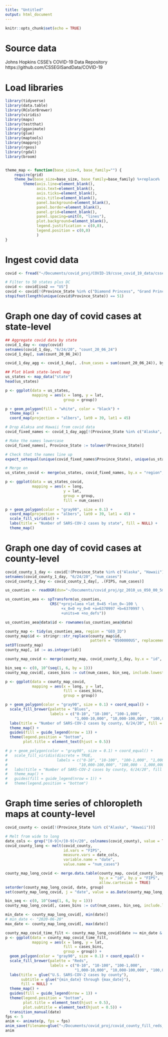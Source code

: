 ```yaml
---
title: "Untitled"
output: html_document
---
```


```r
knitr::opts_chunk$set(echo = TRUE)
```

# Source data
Johns Hopkins CSSE's COVID-19 Data Repository
https://github.com/CSSEGISandData/COVID-19


# Load libraries
```r
library(tidyverse)
library(data.table)
library(RColorBrewer)
library(viridis)
library(maps)
library(testthat)
library(gganimate)
library(glue)
library(maptools)
library(mapproj)
library(rgeos)
library(rgdal)
library(broom)


theme_map <- function(base_size=9, base_family="") {
    require(grid)
    theme_bw(base_size=base_size, base_family=base_family) %+replace%
        theme(axis.line=element_blank(),
              axis.text=element_blank(),
              axis.ticks=element_blank(),
              axis.title=element_blank(),
              panel.background=element_blank(),
              panel.border=element_blank(),
              panel.grid=element_blank(),
              panel.spacing=unit(0, "lines"),
              plot.background=element_blank(),
              legend.justification = c(0,0),
              legend.position = c(0,0)
              )
}
```

# Ingest covid data
```r
covid <- fread("~/Documents/covid_proj/COVID-19/csse_covid_19_data/csse_covid_19_time_series/time_series_covid19_confirmed_US.csv")

# Filter to 50 states plus DC
covid <- covid[iso2 == "US"]
covid <- covid[!(Province_State %in% c("Diamond Princess", "Grand Princess"))]
stopifnot(length(unique(covid$Province_State)) == 51)
```

# Graph one day of covid cases at state-level
```r
## Aggregate covid data by state
covid_1_day <- copy(covid)
setnames(covid_1_day, "6/24/20", "count_20_06_24")
covid_1_day[, sum(count_20_06_24)]

covid_1_day_agg <- covid_1_day[, .(num_cases = sum(count_20_06_24)), by = Province_State]
```

```r
## Plot blank state-level map
us_states <- map_data("state")
head(us_states)
```

```r
p <- ggplot(data = us_states,
            mapping = aes(x = long, y = lat,
                          group = group))

p + geom_polygon(fill = "white", color = "black") + 
  theme_map() +
  coord_map(projection = "albers", lat0 = 39, lat1 = 45)
```

```r
# Drop Alaksa and Hawaii from covid data 
covid_fixed_names <- covid_1_day_agg[!(Province_State %in% c("Alaska", "Hawaii"))]

# Make the names lowercase
covid_fixed_names[, Province_State := tolower(Province_State)]

# Check that the names line up
expect_setequal(unique(covid_fixed_names$Province_State), unique(us_states$region))

# Merge on
us_states_covid <- merge(us_states, covid_fixed_names, by.x = "region", by.y = "Province_State")
```

```r
p <- ggplot(data = us_states_covid,
            mapping = aes(x = long, 
                          y = lat,
                          group = group, 
                          fill = num_cases))

p + geom_polygon(color = "gray90", size = 0.1) + 
  coord_map(projection = "albers", lat0 = 39, lat1 = 45) + 
  scale_fill_viridis() + 
  labs(title = "Number of SARS-COV-2 cases by state", fill = NULL) + 
  theme_map()
```


# Graph one day of covid cases at county-level
```r
covid_county_1_day <- covid[!(Province_State %in% c("Alaska", "Hawaii"))]
setnames(covid_county_1_day, "6/24/20", "num_cases")
covid_county_1_day <- covid_county_1_day[, .(FIPS, num_cases)]
```


```r
us_counties <- readOGR(dsn="~/Documents/covid_proj/gz_2010_us_050_00_5m.json")

us_counties_aea <- spTransform(us_counties,
                    CRS("+proj=laea +lat_0=45 +lon_0=-100 \
                         +x_0=0 +y_0=0 +a=6370997 +b=6370997 \
                         +units=m +no_defs"))

us_counties_aea@data$id <- rownames(us_counties_aea@data)

county_map <- tidy(us_counties_aea, region = "GEO_ID")
county_map$id <- stringr::str_replace(county_map$id,
                                      pattern = "0500000US", replacement = "")
setDT(county_map)
county_map[, id := as.integer(id)]
```

```r
county_map_covid <- merge(county_map, covid_county_1_day, by.x = "id", by.y = "FIPS")

bin_seq <- c(0, 10^(seq(1, 6, by = 1)))
county_map_covid[, cases_bins := cut(num_cases, bin_seq, include.lowest = TRUE)]

p <- ggplot(data = county_map_covid,
            mapping = aes(x = long, y = lat,
                          fill = cases_bins,
                          group = group))

p + geom_polygon(color = "gray90", size = 0.1) + coord_equal() +
  scale_fill_brewer(palette = "Blues",
                    labels = c("0-10", "10-100", "100-1,000", 
                               "1,000-10,000", "10,000-100,000", "100,000-1,000,000")) +
  labs(title = "Number of SARS-COV-2 cases by county, 6/24/20", fill = NULL) +
  theme_map() +
  guides(fill = guide_legend(nrow = 1)) +
  theme(legend.position = "bottom", 
        plot.title = element_text(hjust = 0.5))

# p + geom_polygon(color = "gray90", size = 0.1) + coord_equal() +
#   scale_fill_viridis(discrete = TRUE, 
#                      labels = c("0-10", "10-100", "100-1,000", "1,000-10,000", 
#                                "10,000-100,000", "100,000 - 1,000,000")) +
#   labs(title = "Number of SARS-COV-2 cases by county, 6/24/20", fill = NULL) +
#   theme_map() +
#   guides(fill = guide_legend(nrow = 1)) +
#   theme(legend.position = "bottom")

```

# Graph time series of chloropleth maps at county-level
```r
covid_county <- covid[!(Province_State %in% c("Alaska", "Hawaii"))]

# Melt from wide to long
date_cols <- grep("[0-9]+/[0-9]+/20", colnames(covid_county), value = TRUE)
covid_county_long <- melt(covid_county, 
                          id.vars = "FIPS", 
                          measure.vars = date_cols,
                          variable.name = "date", 
                          value.name = "num_cases")

county_map_long_covid <- merge.data.table(county_map, covid_county_long, 
                                          by.x = "id", by.y = "FIPS",
                                          allow.cartesian = TRUE)
setorder(county_map_long_covid, date, group)
set(county_map_long_covid, j = "date", value = as.Date(county_map_long_covid$date, tryFormats = "%m/%d/%y"))

bin_seq <- c(0, 10^(seq(1, 6, by = 1)))
county_map_long_covid[, cases_bins := cut(num_cases, bin_seq, include.lowest = TRUE)]
```

```r
min_date <- county_map_long_covid[, min(date)]
# min_date <- "2020-06-20"
max_date <- county_map_long_covid[, max(date)]

county_map_covid_time_filt <- county_map_long_covid[date >= min_date & date <= max_date,]
p <- ggplot(data = county_map_covid_time_filt,
            mapping = aes(x = long, y = lat,
                          fill = cases_bins,
                          group = group)) + 
  geom_polygon(color = "gray90", size = 0.1) + coord_equal() + 
  scale_fill_brewer(palette = "Reds",
                    labels = c("0-10", "10-100", "100-1,000", 
                               "1,000-10,000", "10,000-100,000", "100,000 - 1,000,000")) +
  labs(title = glue("U.S. SARS-COV-2 cases by county"),
       subtitle = glue("{min_date} through {max_date}"),
       fill = NULL) + 
  theme_map() +
  guides(fill = guide_legend(nrow = 1)) +
  theme(legend.position = "bottom", 
        plot.title = element_text(hjust = 0.5), 
        plot.subtitle = element_text(hjust = 0.5)) + 
  transition_manual(date)
fps <- 5
anim <- animate(p, fps = fps)
anim_save(filename=glue("~/Documents/covid_proj/covid_county_fill_reds_fps_{fps}.gif"))
anim
```

